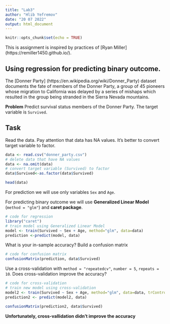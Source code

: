 ```yaml
---
title: "Lab3"
author: "Hlib Yefremov"
date: "20 07 2022"
output: html_document
---
```


```r
knitr::opts_chunk$set(echo = TRUE)
```

This is assignment is inspired by practices of [Ryan Miller] (https://remiller1450.github.io/).

## Using regression for predicting binary outcome.

The [Donner Party] (https://en.wikipedia.org/wiki/Donner_Party) dataset documents the fate of members of the Donner Party, a group of 45 pioneers whose migration to California was delayed by a series of mishaps which resulted in the group being stranded in the Sierra Nevada mountains.

**Problem**
Predict survival status members of the Donner Party. The target variable is `Survived`.

## Task

Read the data. Pay attention that data has NA values. It's better to convert target variable to factor.
```r
data <- read.csv("donner_party.csv")
# delete data that have NA values
data <- na.omit(data)
# convert target variable (Survived) to factor
data$Survived<-as.factor(data$Survived)

head(data)
```

For prediction we will use only variables `Sex` and `Age`. 

For predicting binary outcome we will use **Generalized Linear Model** (`method = "glm"`) and **caret package**. 

```r
# code for regression
library("caret")
# train model using Generalized Linear Model
model <- train(Survived ~ Sex + Age, method="glm", data=data)
prediction <-predict(model, data)
```

What is your in-sample accuracy? Build a confusion matrix

```r
# code for confusion matrix
confusionMatrix(prediction, data$Survived)
```
Use a cross-validation with `method = "repeatedcv"`, `number = 5`, `repeats = 10`. Does cross-validation improve the accuracy?

```r
# code for cross-validation
# train new model using cross-validation
model2 <- train(Survived ~ Sex + Age, method="glm", data=data, trControl=trainControl(method="repeatedcv", number=5, repeats=10))
prediction2 <- predict(model2, data)

confusionMatrix(prediction2, data$Survived)

```

**Unfortunately, cross-vallidation didn't improve the accuracy**